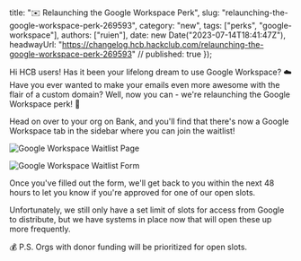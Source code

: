   title: "✉️ Relaunching the Google Workspace Perk",
  slug: "relaunching-the-google-workspace-perk-269593",
  category: "new",
  tags: ["perks", "google-workspace"],
  authors: ["ruien"],
  date: new Date("2023-07-14T18:41:47Z"),
  headwayUrl: "https://changelog.hcb.hackclub.com/relaunching-the-google-workspace-perk-269593" // published: true
});

Hi HCB users! Has it been your lifelong dream to use Google Workspace? ☁️ Have you ever wanted to make your emails even more awesome with the flair of a custom domain? Well, now you can - we're relaunching the Google Workspace perk! 🎉

Head on over to your org on Bank, and you'll find that there's now a Google Workspace tab in the sidebar where you can join the waitlist!

![Google Workspace Waitlist Page](https://cloud.headwayapp.co/changelogs_images/images/big/000/111/240-ad5f23acd2033b3b86753eaad9419cb1ff597ec1.png)

![Google Workspace Waitlist Form](https://cloud.headwayapp.co/changelogs_images/images/big/000/111/241-7f71a5e97580a881539ed8753d968741afe70110.png)

Once you've filled out the form, we'll get back to you within the next 48 hours to let you know if you're approved for one of our open slots.

Unfortunately, we still only have a set limit of slots for access from Google to distribute, but we have systems in place now that will open these up more frequently.

💰 P.S. Orgs with donor funding will be prioritized for open slots.
